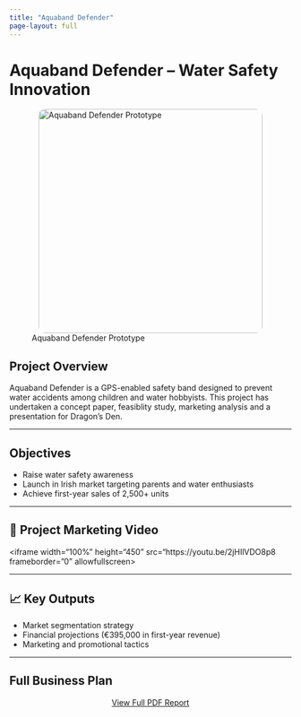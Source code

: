```yaml
---
title: "Aquaband Defender"
page-layout: full
---
```


# Aquaband Defender – Water Safety Innovation

![Aquaband Defender Prototype](../images/projects/wristband.png){width=400px style="display: block; margin: auto; border-radius: 12px;"}

## Project Overview

Aquaband Defender is a GPS-enabled safety band designed to prevent water accidents among children and  water hobbyists. This project has undertaken a concept paper, feasiblity study, marketing analysis and a presentation for Dragon's Den.

---

## Objectives

- Raise water safety awareness
- Launch in Irish market targeting parents and water enthusiasts
- Achieve first-year sales of 2,500+ units

---

## 🎥 Project Marketing Video

<iframe width="100%" height="450" src="https://youtu.be/2jHIlVDO8p8
 frameborder="0" allowfullscreen></iframe>

---

## 📈 Key Outputs

- Market segmentation strategy
- Financial projections (€395,000 in first-year revenue)
- Marketing and promotional tactics

---

## Full Business Plan

<p style="text-align: center;">
  <a href="../files/business-plan.pdf" target="_blank" class="btn btn-primary"> View Full PDF Report</a>
</p>
